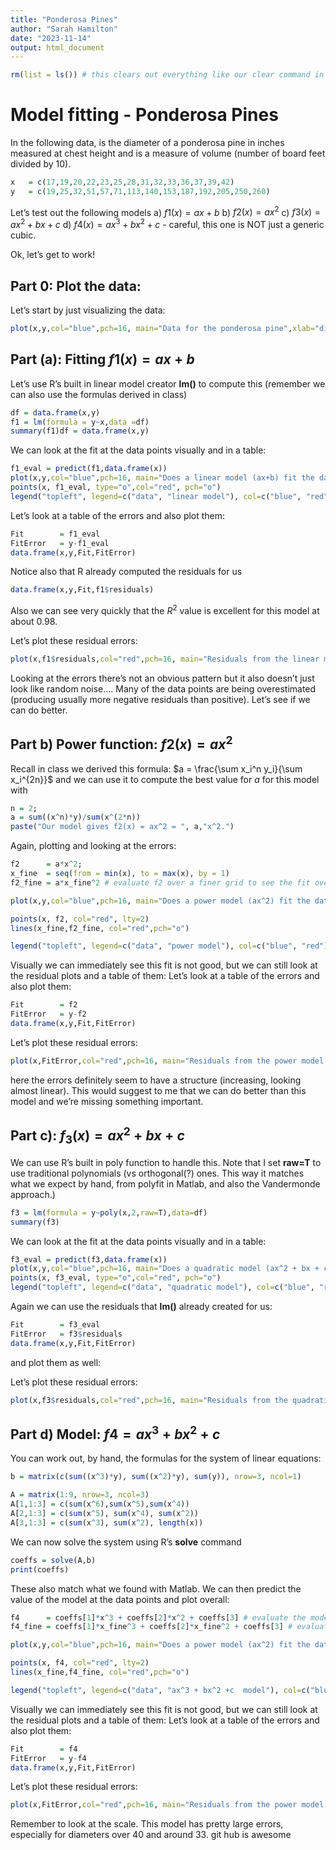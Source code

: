 ```yaml
---
title: "Ponderosa Pines"
author: "Sarah Hamilton"
date: "2023-11-14"
output: html_document
---
```


```r
rm(list = ls()) # this clears out everything like our clear command in matlab
```

# Model fitting - Ponderosa Pines
In the following data,  is the diameter of a ponderosa pine in inches measured at chest height and  is a measure of volume (number of board feet divided by 10).  
```r
x   = c(17,19,20,22,23,25,28,31,32,33,36,37,39,42)
y   = c(19,25,32,51,57,71,113,140,153,187,192,205,250,260)
```
Let's test out the following models 
a) $f1(x)=ax+b$
b) $f2(x)=ax^2$
c) $f3(x)=ax^2 + bx + c$
d) $f4(x) = ax^3 + bx^2 +c$ - careful, this one is NOT just a generic cubic.

Ok, let's get to work!

## Part 0: Plot the data:
Let's start by just visualizing the data:
```r
plot(x,y,col="blue",pch=16, main="Data for the ponderosa pine",xlab="diameter",ylab="volume")
```

## Part (a):  Fitting $f1(x)=ax+b$
Let's use R's built in linear model creator **lm()** to compute this (remember we can also use the formulas derived in class)
```r
df = data.frame(x,y)
f1 = lm(formula = y~x,data =df)
summary(f1)df = data.frame(x,y)

```

We can look at the fit at the data points visually and in a table:
```r
f1_eval = predict(f1,data.frame(x))
plot(x,y,col="blue",pch=16, main="Does a linear model (ax+b) fit the data?",xlab="diameter",ylab="volume")
points(x, f1_eval, type="o",col="red", pch="o")
legend("topleft", legend=c("data", "linear model"), col=c("blue", "red"), pch=c(16,1),lty=0:1, cex=0.8)
```

Let's look at a table of the errors and also plot them:
```r
Fit        = f1_eval
FitError   = y-f1_eval
data.frame(x,y,Fit,FitError)
```

Notice also that R already computed the residuals for us
```r
data.frame(x,y,Fit,f1$residuals)
```

Also we can see very quickly that the $R^2$ value is excellent for this model at about 0.98.

Let's plot these residual errors:
```r
plot(x,f1$residuals,col="red",pch=16, main="Residuals from the linear model",xlab="diameter",ylab="residual: y-f(x)")
```

Looking at the errors there's not an obvious pattern but it also doesn't just look like random noise.... Many of the data points are being overestimated (producing usually more negative residuals than positive).  Let's see if we can do better.

## Part b) Power function: $f2(x)=ax^2$
Recall in class we derived this formula: $a = \frac{\sum x_i^n y_i}{\sum x_i^{2n}}$ and we can use it to compute the best value for $a$ for this model with 
```r
n = 2;
a = sum((x^n)*y)/sum(x^(2*n))
paste("Our model gives f2(x) = ax^2 = ", a,"x^2.")
```

Again, plotting and looking at the errors:
```r
f2      = a*x^2;
x_fine  = seq(from = min(x), to = max(x), by = 1)
f2_fine = a*x_fine^2 # evaluate f2 over a finer grid to see the fit overall

plot(x,y,col="blue",pch=16, main="Does a power model (ax^2) fit the data?",xlab="diameter",ylab="volume") 

points(x, f2, col="red", lty=2)
lines(x_fine,f2_fine, col="red",pch="o")

legend("topleft", legend=c("data", "power model"), col=c("blue", "red"), pch=c(16,1),lty=0:1, cex=0.8)

```

Visually we can immediately see this fit is not good, but we can still look at the residual plots and a table of them:
Let's look at a table of the errors and also plot them:
```r
Fit        = f2
FitError   = y-f2
data.frame(x,y,Fit,FitError)
```

Let's plot these residual errors:
```r
plot(x,FitError,col="red",pch=16, main="Residuals from the power model (ax^2)",xlab="diameter",ylab="residual: y-f(x)")
```

here the errors definitely seem to have a structure (increasing, looking almost linear).  This would suggest to me that we can do better than this model and we're missing something important.  


## Part c): $f_3(x)=ax^2 + bx + c$
We can use R's built in poly function to handle this.  Note that I set **raw=T** to use traditional polynomials (vs orthogonal(?) ones.  This way it matches what we expect by hand, from polyfit in Matlab, and also the Vandermonde approach.)
```r
f3 = lm(formula = y~poly(x,2,raw=T),data=df) 
summary(f3)
```

We can look at the fit at the data points visually and in a table:
```r
f3_eval = predict(f3,data.frame(x))
plot(x,y,col="blue",pch=16, main="Does a quadratic model (ax^2 + bx + c) fit the data?",xlab="diameter",ylab="volume")
points(x, f3_eval, type="o",col="red", pch="o")
legend("topleft", legend=c("data", "quadratic model"), col=c("blue", "red"), pch=c(16,1),lty=0:1, cex=0.8)
```

Again we can use the residuals that **lm()** already created for us:

```r
Fit        = f3_eval
FitError   = f3$residuals
data.frame(x,y,Fit,FitError)
```
and plot them as well:

Let's plot these residual errors:
```r
plot(x,f3$residuals,col="red",pch=16, main="Residuals from the quadratic model",xlab="diameter",ylab="residual: y-f(x)")
```
## Part d) Model: $f4=ax^3 + bx^2 + c$
You can work out, by hand, the formulas for the system of linear equations:
```r
b = matrix(c(sum((x^3)*y), sum((x^2)*y), sum(y)), nrow=3, ncol=1)

A = matrix(1:9, nrow=3, ncol=3)
A[1,1:3] = c(sum(x^6),sum(x^5),sum(x^4))
A[2,1:3] = c(sum(x^5), sum(x^4), sum(x^2))
A[3,1:3] = c(sum(x^3), sum(x^2), length(x))
```
We can now solve the system  using R's **solve** command
```r
coeffs = solve(A,b)
print(coeffs)
```
These also match what we found with Matlab.  We can then predict the value of the model at the data points and plot overall:
```r
f4      = coeffs[1]*x^3 + coeffs[2]*x^2 + coeffs[3] # evaluate the model at the data points
f4_fine = coeffs[1]*x_fine^3 + coeffs[2]*x_fine^2 + coeffs[3] # evaluate the model at a set of finer points for plotting.

plot(x,y,col="blue",pch=16, main="Does a power model (ax^2) fit the data?",xlab="diameter",ylab="volume") 

points(x, f4, col="red", lty=2)
lines(x_fine,f4_fine, col="red",pch="o")

legend("topleft", legend=c("data", "ax^3 + bx^2 +c  model"), col=c("blue", "red"), pch=c(16,1),lty=0:1, cex=0.8)

```

Visually we can immediately see this fit is not good, but we can still look at the residual plots and a table of them:
Let's look at a table of the errors and also plot them:
```r
Fit        = f4
FitError   = y-f4
data.frame(x,y,Fit,FitError)
```
Let's plot these residual errors:
```r
plot(x,FitError,col="red",pch=16, main="Residuals from the power model (ax^3 + bx^2 + c)",xlab="diameter",ylab="residual: y-f(x)")
```

Remember to look at the scale.  This model has pretty large errors, especially for diameters over 40 and around 33.
git hub is awesome

